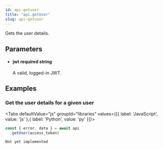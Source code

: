 ```yaml
---
id: api-getuser
title: "api.getUser"
slug: api-getuser
---
```



Gets the user details.



## Parameters


<ul className="method-list-group">
  
<li className="method-list-item">
  <h4 className="method-list-item-label">
    <span className="method-list-item-label-name">
      jwt
    </span>
    <span className="method-list-item-label-badge required">
      required
    </span>
    <span className="method-list-item-validation">
      string
    </span>
  </h4>
  <div class="method-list-item-description">

A valid, logged-in JWT.
  
  </div>
  
</li>

</ul>














## Examples

### Get the user details for a given user



<Tabs
  defaultValue="js"
  groupId="libraries"
  values={[{ label: 'JavaScript', value: 'js' },{ label: 'Python', value: 'py' }]}>

<TabItem value="js">

```js
const { error, data } = await api
  .getUser(access_token)
  ```


</TabItem>
<TabItem value="py">


```
Not yet implemented
```


</TabItem>

</Tabs>